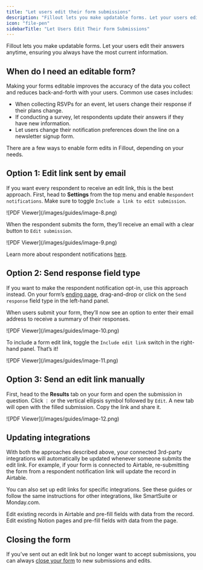 ```yaml
---
title: "Let users edit their form submissions"
description: "Fillout lets you make updatable forms. Let your users edit their answers anytime, ensuring you always have the most current information."
icon: "file-pen"
sidebarTitle: "Let Users Edit Their Form Submissions"
---
```


Fillout lets you make updatable forms. Let your users edit their answers anytime, ensuring you always have the most current information.

## When do I need an editable form?

Making your forms editable improves the accuracy of the data you collect and reduces back-and-forth with your users. Common use cases includes:

- When collecting RSVPs for an event, let users change their response if their plans change.
- If conducting a survey, let respondents update their answers if they have new information.
- Let users change their notification preferences down the line on a newsletter signup form.

There are a few ways to enable form edits in Fillout, depending on your needs.

## Option 1: Edit link sent by email

If you want every respondent to receive an edit link, this is the best approach. First, head to **Settings** from the top menu and enable `Respondent notifications`. Make sure to toggle `Include a link to edit submission`.

<Frame style={{ width: '576px' , height: '318px' }}>
  ![PDF Viewer](/images/guides/image-8.png)
</Frame>

When the respondent submits the form, they’ll receive an email with a clear button to `Edit submission`.

<Frame>
  ![PDF Viewer](/images/guides/image-9.png)
</Frame>

Learn more about respondent notifications [here](/respondent-emails).

## Option 2: Send response field type

If you want to make the respondent notification opt-in, use this approach instead. On your form’s [ending page](/ending-page), drag-and-drop or click on the `Send response` field type in the left-hand panel.

When users submit your form, they’ll now see an option to enter their email address to receive a summary of their responses.

<Frame style={{ width: '576px' , height: '186px' }}>
  ![PDF Viewer](/images/guides/image-10.png)
</Frame>

To include a form edit link, toggle the `Include edit link` switch in the right-hand panel. That’s it!

<Frame style={{ width: '288px' , height: '227px' }}>
  ![PDF Viewer](/images/guides/image-11.png)
</Frame>

## Option 3: Send an edit link manually

First, head to the **Results** tab on your form and open the submission in question. Click `⋮` or the vertical ellipsis symbol followed by `Edit`. A new tab will open with the filled submission. Copy the link and share it.

<Frame style={{ width: '528px' , height: '451px' }}>
  ![PDF Viewer](/images/guides/image-12.png)
</Frame>

## Updating integrations

With both the approaches described above, your connected 3rd-party integrations will automatically be updated whenever someone submits the edit link. For example, if your form is connected to Airtable, re-submitting the form from a respondent notification link will update the record in Airtable.

You can also set up edit links for specific integrations. See these guides or follow the same instructions for other integrations, like SmartSuite or Monday.com.

<CardGroup cols={3}>
  <Card title="Update existing Airtable records" href="/airtable-update-form" icon="arrow-rotate-right" iconType="regular" color="#FFC738">
 Edit existing records in Airtable and pre-fill fields with data from the record.
  </Card>
  <Card title="Update existing Notion pages" href="/notion-update-form" icon="arrow-rotate-right" iconType="regular" color="#FFC738">
 Edit existing Notion pages and pre-fill fields with data from the page.
  </Card>
</CardGroup>


## Closing the form

If you’ve sent out an edit link but no longer want to accept submissions, you can always [close your form](/manage-form-access) to new submissions and edits.
